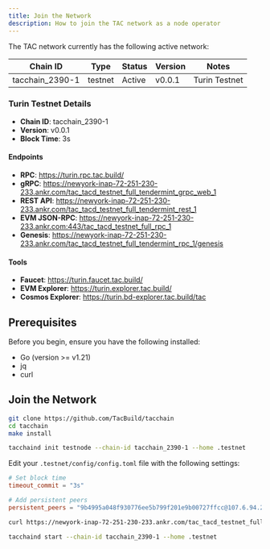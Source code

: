 ```yaml
---
title: Join the Network
description: How to join the TAC network as a node operator
---
```


The TAC network currently has the following active network:

| Chain ID        | Type    | Status | Version | Notes         |
| --------------- | ------- | ------ | ------- | ------------- |
| tacchain_2390-1 | testnet | Active | v0.0.1  | Turin Testnet |

### Turin Testnet Details

- **Chain ID**: tacchain_2390-1
- **Version**: v0.0.1
- **Block Time**: 3s

#### Endpoints

- **RPC**: https://turin.rpc.tac.build/
- **gRPC**: https://newyork-inap-72-251-230-233.ankr.com/tac_tacd_testnet_full_tendermint_grpc_web_1
- **REST API**: https://newyork-inap-72-251-230-233.ankr.com/tac_tacd_testnet_full_tendermint_rest_1
- **EVM JSON-RPC**: https://newyork-inap-72-251-230-233.ankr.com:443/tac_tacd_testnet_full_rpc_1
- **Genesis**: https://newyork-inap-72-251-230-233.ankr.com/tac_tacd_testnet_full_tendermint_rpc_1/genesis

#### Tools

- **Faucet**: https://turin.faucet.tac.build/
- **EVM Explorer**: https://turin.explorer.tac.build/
- **Cosmos Explorer**: https://turin.bd-explorer.tac.build/tac

## Prerequisites

Before you begin, ensure you have the following installed:

- Go (version >= v1.21)
- jq
- curl

## Join the Network

<Steps>

<Step title="Install tacchaind">

```bash
git clone https://github.com/TacBuild/tacchain
cd tacchain
make install
```

</Step>

<Step title="Initialize Your Node">

```bash
tacchaind init testnode --chain-id tacchain_2390-1 --home .testnet
```

</Step>

<Step title="Configure Your Node">

Edit your `.testnet/config/config.toml` file with the following settings:

```toml
# Set block time
timeout_commit = "3s"

# Add persistent peers
persistent_peers = "9b4995a048f930776ee5b799f201e9b00727ffcc@107.6.94.246:45120,e3c2479a6f418841bd64bae6dff027ea3efc1987@72.251.230.233:45120,fbf04b3d67705ed48831aa80ebe733775e672d1a@107.6.94.246:45110,5a6f0e342ea66cb769194c81141ffbff7417fbcd@72.251.230.233:45110"
```

</Step>

<Step title="Download Genesis File">

```bash
curl https://newyork-inap-72-251-230-233.ankr.com/tac_tacd_testnet_full_tendermint_rpc_1/genesis | jq '.result.genesis' > .testnet/config/genesis.json
```

</Step>

<Step title="Start Your Node">

```bash
tacchaind start --chain-id tacchain_2390-1 --home .testnet
```

</Step>
</Steps>
